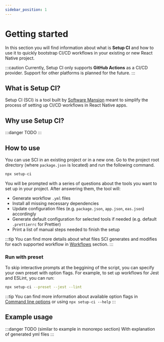 ```yaml
---
sidebar_position: 1
---
```



# Getting started

In this section you will find information about what is **Setup CI** and how to use it to quickly bootstrap
CI/CD workflows in your existing or new React Native project.

:::caution
Currently, Setup CI only supports **GitHub Actions** as a CI/CD provider. Support for other platforms is planned for the future.
:::

## What is Setup CI?

Setup CI (SCI) is a tool built by [Software Mansion](https://swmansion.com/) meant to simplify the process of setting up CI/CD workflows in React Native apps.

## Why use Setup CI?

:::danger
TODO
:::

## How to use

You can use SCI in an existing project or in a new one. Go to the project root directory (where `package.json` is located) and run the following command.

```bash
npx setup-ci
```

You will be prompted with a series of questions about the tools you want to set up in your project. After answering them, the tool will:

- Generate workflow `.yml` files
- Install all missing necessary dependencies
- Update configuration files (e.g. `package.json`, `app.json`, `eas.json`) accordingly
- Generate default configuration for selected tools if needed (e.g. default `.prettierrc` for Prettier)
- Print a list of manual steps needed to finish the setup

:::tip
You can find more details about what files SCI generates and modifies for each supported workflow in [Workflows](/docs/category/workflows) section.
:::

### Run with preset 

To skip interactive prompts at the beggining of the script, you can specify your own preset with option flags. For example, to set up workflows for Jest and ESLint, you can run:

```bash
npx setup-ci --preset --jest --lint
```

:::tip
You can find more information about available option flags in [Command line options](/docs/introduction/command-line-options) or using `npx setup-ci --help`
:::

## Example usage

:::danger
TODO (similar to example in monorepo section)
With explanation of generated yml files
:::
